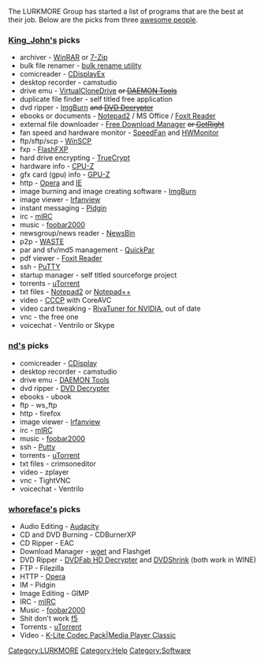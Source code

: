 The LURKMORE Group has started a list of programs that are the best at their job. Below are the picks from three [[:Category:Awesome People|awesome people]].

=== [[User:kyrio|King_John's]] picks ===
* archiver - [http://www.rarsoft.com/ WinRAR] or [http://www.7-zip.org/ 7-Zip]
* bulk file renamer - [http://www.bulkrenameutility.co.uk/Main_Intro.php bulk rename utility]
* comicreader - [http://sourceforge.net/projects/cdisplayex/ CDisplayEx]
* desktop recorder - camstudio
* drive emu - [http://www.slysoft.com/en/virtual-clonedrive.html VirtualCloneDrive] <strike>or [http://www.daemon-tools.cc/eng/home DAEMON Tools]</strike>
* duplicate file finder - self titled free application
* dvd ripper - [http://www.imgburn.com/ ImgBurn] <strike>and [http://www.dvddecrypter.org.uk/ DVD Decrypter]</strike>
* ebooks or documents - [http://www.flos-freeware.ch/notepad2.html  Notepad2] / MS Office / [http://www.foxitsoftware.com/pdf/reader/ Foxit Reader]
* external file downloader - [http://www.freedownloadmanager.org/ Free Download Manager] <strike>or [http://getright.com/get.html GetRight]</strike>
* fan speed and hardware monitor - [http://www.almico.com/sfdownload.php SpeedFan] and [http://www.cpuid.com/softwares/hwmonitor.html HWMonitor]
* ftp/sftp/scp - [http://winscp.net/eng/index.php WinSCP]
* fxp - [http://www.flashfxp.com/ FlashFXP]
* hard drive encrypting - [http://www.truecrypt.org/downloads TrueCrypt]
* hardware info - [http://www.cpuid.com/cpuz.php CPU-Z]
* gfx card (gpu) info - [http://www.techpowerup.com/downloads/SysInfo/GPU-Z/ GPU-Z]
* http - [[Opera]] and [http://www.microsoft.com/downloads/en/default.aspx IE]
* image burning and image creating software - [http://www.imgburn.com/ ImgBurn]
* image viewer - [http://www.irfanview.com/ Irfanview]
* instant messaging - [http://pidgin.im/ Pidgin]
* irc - [[mIRC]]
* music - [[foobar2000]]
* newsgroup/news reader - [http://www.newsbin.com/ NewsBin]
* p2p - [[WASTE]]
* par and sfv/md5 management - [http://www.quickpar.org.uk/ QuickPar]
* pdf viewer - [http://www.foxitsoftware.com/pdf/reader/ Foxit Reader]
* ssh - [http://www.chiark.greenend.org.uk/~sgtatham/putty/download.html PuTTY]
* startup manager - self titled sourceforge project
* torrents - [http://www.utorrent.com/ uTorrent]
* txt files - [http://www.flos-freeware.ch/notepad2.html Notepad2] or [http://notepad-plus-plus.org/ Notepad++]
* video - [http://www.cccp-project.net/ CCCP] with CoreAVC
* video card tweaking - [http://downloads.guru3d.com/-download-163.html RivaTuner for NVIDIA], out of date
* vnc - the free one
* voicechat - Ventrilo or Skype

=== [[User:nd|nd's]] picks ===
* comicreader - [http://www.geocities.com/davidayton/CDisplay CDisplay]
* desktop recorder - camstudio
* drive emu - [http://www.daemon-tools.cc/eng/home DAEMON Tools]
* dvd ripper - [http://www.dvddecrypter.org.uk/ DVD Decrypter]
* ebooks - ubook
* ftp - ws_ftp
* http - firefox
* image viewer - [http://www.irfanview.com/ Irfanview]
* irc - [[mIRC]]
* music - [[foobar2000]]
* ssh - [http://www.chiark.greenend.org.uk/~sgtatham/putty/download.html Putty]
* torrents - [http://www.utorrent.com/ uTorrent]
* txt files - crimsoneditor
* video - zplayer
* vnc - TightVNC
* voicechat - Ventrilo

=== [[User:badfish|whoreface's]] picks ===
* Audio Editing - [[Audacity]]
* CD and DVD Burning - CDBurnerXP
* CD Ripper - EAC
* Download Manager - [[wget]] and Flashget
* DVD Ripper - [http://www.dvdfab.com/ DVDFab HD Decrypter] and [http://www.dvdshrink.org/ DVDShrink] (both work in WINE)
* FTP - Filezilla
* HTTP - [[Opera]]
* IM - Pidgin
* Image Editing - GIMP
* IRC - [[mIRC]]
* Music - [[foobar2000]]
* Shit don't work [[f5]]
* Torrents - [http://www.utorrent.com uTorrent]
* Video - [http://www.codecguide.com/ K-Lite Codec Pack|Media Player Classic]

[[Category:LURKMORE]][[Category:Help]][[Category:Software]]